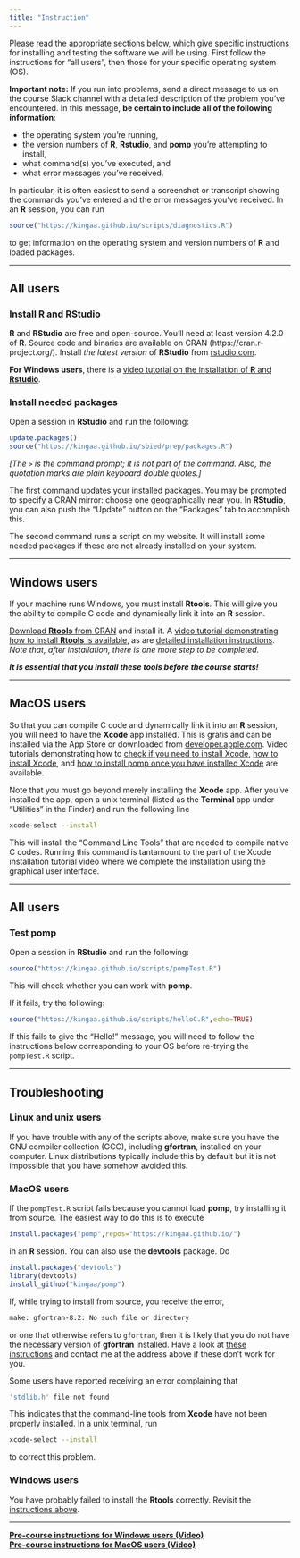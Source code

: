 ```yaml
---
title: "Instruction"
---
```

<style type="text/css">
div .nb {
	background-color: #ffeca3;
	border-style: solid;
	border-width: 2;
	border-color: #00274c;
	padding: 1em;
}
hr {
	border-width: 3;
	border-color: #00274c;
}
</style>
Please read the appropriate sections below, which give specific instructions for installing and testing the software we will be using.
First follow the instructions for "all users", then those for your specific operating system (OS).

<div class="nb"> 

**Important note:** If you run into problems, send a direct message to us on the course Slack channel with a detailed description of the problem you've encountered.
In this message, **be certain to include all of the following information**:

- the operating system you’re running,
- the version numbers of **R**, **Rstudio**, and **pomp** you’re attempting to install,
- what command(s) you've executed, and
- what error messages you've received.

In particular, it is often easiest to send a screenshot or transcript showing the commands you've entered and the error messages you've received.
In an **R** session, you can run 

```r
source("https://kingaa.github.io/scripts/diagnostics.R")
```


to get information on the operating system and version numbers of **R** and loaded packages.

</div>

----------------------

## All users

### Install **R** and **RStudio**

**R** and **RStudio** are free and open-source.
You’ll need at least version 4.2.0 of **R**.
Source code and binaries are available on CRAN (https://cran.r-project.org/).
Install *the latest version* of **RStudio** from [rstudio.com](https://www.rstudio.com/products/rstudio/download/).

**For Windows users**, there is a <a href="https://youtu.be/n6mnN3lGj4s" target="_blank">video tutorial on the installation of **R** and **Rstudio**</a>.

### Install needed packages

Open a session in **RStudio** and run the following:

```r
update.packages()
source("https://kingaa.github.io/sbied/prep/packages.R")
```

*[The `>` is the command prompt; it is not part of the command.
Also, the quotation marks are plain keyboard double quotes.]*

The first command updates your installed packages.
You may be prompted to specify a CRAN mirror:
choose one geographically near you.
In **RStudio**, you can also push the "Update" button on the "Packages" tab to accomplish this.

The second command runs a script on my website.
It will install some needed packages if these are not already installed on your system.

-------------------------------

## Windows users

If your machine runs Windows, you must install **Rtools**.
This will give you the ability to compile C code and dynamically link it into an **R** session.

[Download **Rtools** from CRAN](https://cran.r-project.org/bin/windows/Rtools/) and install it.
A <a href="https://youtu.be/lmIhiT_QsPE" target="_blank">video tutorial demonstrating how to install **Rtools** is available</a>, as are [detailed installation instructions](https://cran.r-project.org/bin/windows/Rtools/).
*Note that, after installation, there is one more step to be completed.*

***It is essential that you install these tools before the course starts!***


-------------------------------

## MacOS users

So that you can compile C code and dynamically link it into an **R** session, you will need to have the **Xcode** app installed.
This is gratis and can be installed via the App Store or downloaded from [developer.apple.com](https://developer.apple.com/download/).
Video tutorials demonstrating how to [check if you need to install Xcode](https://youtu.be/j0kqPpMecp4),
[how to install Xcode](https://youtu.be/aryEseip6Mk), and
[how to install pomp once you have installed Xcode](https://youtu.be/ikvJcN3Zi2w) are available.

Note that you must go beyond merely installing the **Xcode** app.
After you've installed the app, open a unix terminal (listed as the **Terminal** app under "Utilities" in the Finder) and run the following line

```bash
xcode-select --install
```

This will install the "Command Line Tools" that are needed to compile native C codes. Running this command is tantamount to the part of the Xcode installation tutorial video where we complete the installation using the graphical user interface.

------------------------------------

## All users

### Test **pomp**

Open a session in **RStudio** and run the following:

```r
source("https://kingaa.github.io/scripts/pompTest.R")
```

This will check whether you can work with **pomp**.

If it fails, try the following:

```r
source("https://kingaa.github.io/scripts/helloC.R",echo=TRUE)
```

If this fails to give the "Hello!" message, you will need to follow the instructions below corresponding to your OS before re-trying the `pompTest.R` script.


---------------------------

## Troubleshooting

### Linux and unix users

If you have trouble with any of the scripts above, make sure you have the GNU compiler collection (GCC), including **gfortran**, installed on your computer.
Linux distributions typically include this by default but it is not impossible that you have somehow avoided this.

### MacOS users

If the `pompTest.R` script fails because you cannot load **pomp**, try installing it from source.
The easiest way to do this is to execute

```r
install.packages("pomp",repos="https://kingaa.github.io/")
```

in an **R** session.
You can also use the **devtools** package.
Do

```r
install.packages("devtools")
library(devtools)
install_github("kingaa/pomp")
```

If, while trying to install from source, you receive the error,

```bash
make: gfortran-8.2: No such file or directory
```

or one that otherwise refers to `gfortran`, then it is likely that you do not have the necessary version of **gfortran** installed.
Have a look at [these instructions](https://mac.r-project.org/tools/) and contact me at the address above if these don’t work for you.

Some users have reported receiving an error complaining that 
```bash
'stdlib.h' file not found
```
This indicates that the command-line tools from **Xcode** have not been properly installed.
In a unix terminal, run 
```bash
xcode-select --install
```
to correct this problem.

### Windows users

You have probably failed to install the **Rtools** correctly.
Revisit the [instructions above](#windows-users).


------------------------------

[**Pre-course instructions for Windows users (Video)**](https://www.youtube.com/playlist?list=PLluGwj6FGt2R3iM5CAEfIIof5dQfHVRgz)  
[**Pre-course instructions for MacOS users (Video)**](https://www.youtube.com/playlist?list=PLluGwj6FGt2S8GmrOF3s68LlsWoTRmuMQ) 